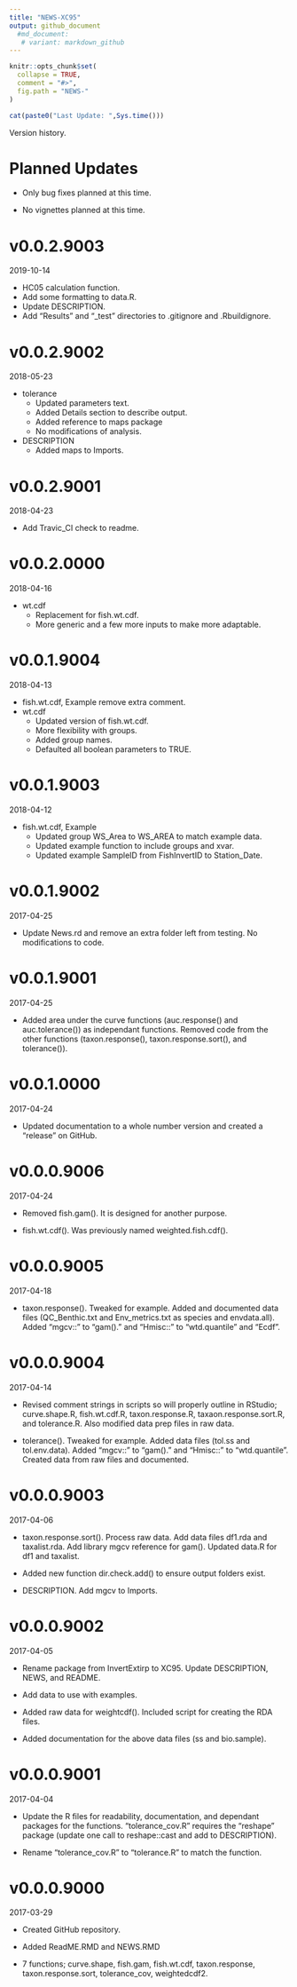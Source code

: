 ```yaml
---
title: "NEWS-XC95"
output: github_document
  #md_document:
   # variant: markdown_github
---
```


<!-- NEWS.md is generated from NEWS.Rmd. Please edit that file -->

```r
knitr::opts_chunk$set(
  collapse = TRUE,
  comment = "#>",
  fig.path = "NEWS-"
)
```

```r
cat(paste0("Last Update: ",Sys.time()))
```

Version history.

# Planned Updates

* Only bug fixes planned at this time.

* No vignettes planned at this time.

# v0.0.2.9003
2019-10-14

* HC05 calculation function.
* Add some formatting to data.R.
* Update DESCRIPTION.
* Add "Results" and "_test" directories to .gitignore and .Rbuildignore.

# v0.0.2.9002
2018-05-23

* tolerance
    + Updated parameters text.
    + Added Details section to describe output.
    + Added reference to maps package
    + No modifications of analysis.
* DESCRIPTION
    + Added maps to Imports.

# v0.0.2.9001
2018-04-23

* Add Travic_CI check to readme.

# v0.0.2.0000
2018-04-16

* wt.cdf
    + Replacement for fish.wt.cdf.
    + More generic and a few more inputs to make more adaptable.

# v0.0.1.9004
2018-04-13

* fish.wt.cdf, Example remove extra comment.
* wt.cdf
    + Updated version of fish.wt.cdf.
    + More flexibility with groups.
    + Added group names.
    + Defaulted all boolean parameters to TRUE.
    
# v0.0.1.9003
2018-04-12

* fish.wt.cdf, Example
    + Updated group WS_Area to WS_AREA to match example data.
    + Updated example function to include groups and xvar.
    + Updated example SampleID from FishInvertID to Station_Date.

# v0.0.1.9002
2017-04-25

* Update News.rd and remove an extra folder left from testing.  No modifications to code.

# v0.0.1.9001
2017-04-25

* Added area under the curve functions (auc.response() and auc.tolerance()) as independant functions.  Removed code from the other functions (taxon.response(), taxon.response.sort(), and tolerance()).

# v0.0.1.0000
2017-04-24

* Updated documentation to a whole number version and created a "release" on GitHub.

# v0.0.0.9006
2017-04-24

* Removed fish.gam().  It is designed for another purpose.

* fish.wt.cdf().  Was previously named weighted.fish.cdf().


# v0.0.0.9005
2017-04-18

* taxon.response().  Tweaked for example.  Added and documented data files (QC_Benthic.txt and Env_metrics.txt as species and envdata.all).  Added "mgcv::" to "gam()." and "Hmisc::" to "wtd.quantile" and "Ecdf".


# v0.0.0.9004
2017-04-14

* Revised comment strings in scripts so will properly outline in RStudio; curve.shape.R, fish.wt.cdf.R, taxon.response.R, taxaon.response.sort.R, and tolerance.R.  Also modified data prep files in raw data.

* tolerance().  Tweaked for example.  Added data files (tol.ss and tol.env.data).  Added "mgcv::" to "gam()." and "Hmisc::" to "wtd.quantile".  Created data from raw files and documented.

# v0.0.0.9003
2017-04-06

* taxon.response.sort().  Process raw data.  Add data files df1.rda and taxalist.rda. Add library mgcv reference for gam().  Updated data.R for df1 and taxalist.

* Added new function dir.check.add() to ensure output folders exist.

* DESCRIPTION.  Add mgcv to Imports.

# v0.0.0.9002
2017-04-05

* Rename package from InvertExtirp to XC95.  Update DESCRIPTION, NEWS, and README.

* Add data to use with examples.

* Added raw data for weightcdf().  Included script for creating the RDA files.

* Added documentation for the above data files (ss and bio.sample).

# v0.0.0.9001
2017-04-04

* Update the R files for readability, documentation, and dependant packages for the functions.  "tolerance_cov.R" requires the "reshape" package (update one call to reshape::cast and add to DESCRIPTION).

* Rename "tolerance_cov.R" to "tolerance.R" to match the function.

# v0.0.0.9000
2017-03-29

* Created GitHub repository.

* Added ReadME.RMD and NEWS.RMD

* 7 functions; curve.shape, fish.gam, fish.wt.cdf, taxon.response, taxon.response.sort, tolerance_cov, weightedcdf2.


